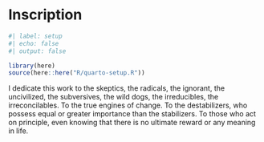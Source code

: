 # Inscription {.unnumbered}

```r
#| label: setup
#| echo: false
#| output: false

library(here)
source(here::here("R/quarto-setup.R"))
```

I dedicate this work to the skeptics, the radicals, the ignorant, the uncivilized, the subversives, the wild dogs, the irreducibles, the irreconcilables. To the true engines of change. To the destabilizers, who possess equal or greater importance than the stabilizers. To those who act on principle, even knowing that there is no ultimate reward or any meaning in life.

